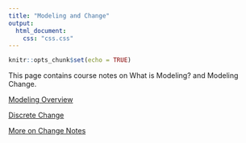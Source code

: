 ```yaml
---
title: "Modeling and Change"
output:
  html_document:
    css: "css.css"
---
```


```r
knitr::opts_chunk$set(echo = TRUE)
```

This page contains course notes on What is Modeling? and Modeling Change.


[Modeling Overview](https://drive.google.com/file/d/1ApD3Db6qZYC6C1oLo861vAImbcxWXENU/view?usp=sharing)

[Discrete Change](https://drive.google.com/file/d/1QbwyKAExa48KMknCZNrxQs3ADTwK1qg8/view?usp=sharing)

[More on Change Notes](https://drive.google.com/file/d/1hlRh1Sgd7nA7TciUv7O8YIvb9T3_HF-_/view?usp=share_link)